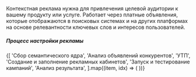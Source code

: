 
Контекстная реклама нужна для привлечения целевой аудитории к вашему продукту или услуге. Работает через платные объявления,
которые отображаются в поисковых системах и на других платформах на основе релевантности ключевых слов и интересов пользователей.

<Spacer y="2xl" />

##### Процесс настройки рекламы

<Spacer y="md" />

<div className="grid grid-cols-1 gap-1.5 md:grid-cols-2">
	{[
		'Сбор семантического ядра',
		'Анализ объявлений конкурентов',
		'УТП',
		'Создание и заполнение рекламных кабинетов',
		'Запуск и тестирование кампаний',
		'Анализ результата',
	].map((item, idx) => (
		<Card
			key={idx}
			idx={idx + 1}
			title={item}
			size="md"
			variant="default"
		/>
	))}
</div>
